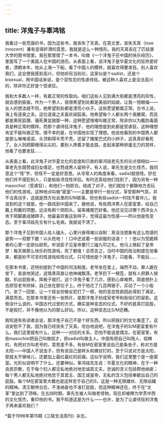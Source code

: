 ```yaml
---
---
---
```

title: 洋鬼子与辜鸿铭
---

我看过一些荒唐的书，因为这些书，我丧失了天真。在英文里，丧失天真（lose innocent）兼有变得奸滑的意思，我就是这么一种情形。我的天真丢在了匹兹堡大学的图书馆里。我在那里借了一本书，叫做《一个洋鬼子在中国的快乐经历》，里面写了一个美国人在中国的游历。从表面上看，该洋鬼子是华夏文化的狂热爱好者，清朝末年，他从上海一下船，看了中国人的模样，就喜欢得要发狂。别人喜欢我们，这会使我感到高兴，但他却另当别论，这家伙是个sadist，还是个bisexual，用中国话来说，是个双性恋的性虐待狂。被这种人喜欢上是没法高兴的，除非你正好是个受虐狂。

我和大多数人一样，有着正常的性取向。咱们这些人见到满大街都是漂亮的异性，就会感到振奋。作为一个男人，我很希望到处都是美丽的姑娘，让我一饱眼福——女人的想法就不同，她希望到处都是漂亮小伙子。这些愿望都属正常。古书上说，海上有逐臭之夫。这位逐臭之夫喜欢闻狐臭。他希望每个人都长两个臭腋窝，而且都是熏死狐狸、骚死黄鼠狼那一种，这种愿望很难叫做正常，除非你以为戴防毒面具是种正常的模样。而那个虐待狂洋鬼子，他的理想是到处都是受虐狂，这种理想肯定不能叫做正常。很不幸的是，在中国他实现了理想。他说他看到的中国男人都是那么唯唯诺诺，头顶剃得半秃不秃，还留了猪尾巴式的小辫子，这真真好看死了。女人则把脚缠得尖尖的，要别人搀着才能走路，走起来那种娇羞无力的苦样，他看了也要发狂……

从表面上看，此洋鬼子对华夏文化的态度和已故的辜鸿铭老先生的论点很相似——辜老先生既赞成妇女缠足，也赞成男人留辫子。有人说，辜先生是文化怪杰，我同意这个“怪”字，但怪不一定是好意思。从寻常人的角度来看，sadist就很怪。好在他们并不侵犯别人，只是偷偷寻找性伴侣。有时还真给他们找到了，因为另有一种masochist（受虐狂），和他们一拍即合。结成了对子，他们就找个僻静地方去玩他们的性游戏，这种地点叫做“密室”——主要是举行一些仪式，享受那种气氛，并不当真动手，这就是西方社会里的S/M故事。但也有些sadist一时找不着伴儿，我说到的这个就是。他一路找到中国来了。据他说，有些西洋男人在密室里，给自己戴上狗戴的项圈，远没有剃个阴阳头，留条猪尾巴好看。他还没见过哪个西洋女人肯于把脚裹成猪蹄子。他最喜欢看这些样子，觉得这最为性感——所以他是性变态。至于辜鸿铭先生有什么毛病，我就说不清了。

那个洋鬼子见到中国人给人磕头，心里兴奋得难以自制：真没法想象有这么性感的姿势——双膝下跪！以头抢地！！口中还说着一些驯服的话语！！！他以为受跪拜者的心里一定欲仙欲死。听说臣子见皇帝要行三磕九叩之礼，他马上做起了皇帝梦：每天做那么快乐的性游戏，死了都值！总而言之，当时中国的政治制度在他看来，都是妙不可言的性游戏和性仪式，只可惜他是个洋鬼子，只能看，不能玩……

在那本书里，还特别提到了中国的司法制度。老爷坐在堂上，端然不动，罪人跪在堂下，哀哀地哭述，这情景简直让他神魂飘荡。老爷扔下一根签，就有人把罪人按翻，扒出屁股来，挥板子就打。这个洋鬼子看了几次，感到心痒难熬，简直想扑上去把官老爷挤掉，自己坐在那位子上。终于他花了几百两银子，买动了一个小衙门，坐了一回堂，让一个妓女扮做女犯打了一顿，他的变态性欲因此得到了满足，满意而去。在那本书里还有一张照片，是那洋鬼子扮成官老爷和衙役们的留影。这倒没什么说的，中国古代过堂的方式，确实是种变态的仪式。不好的是真打屁股，不是假打，并不像他以为的那么好玩。所以，这种变态比S/M还糟。

我知道有些读者会说，那洋鬼子自己不是个好东西，所以把我们的文化看歪了。这话安慰不了我，因为我已经丧失了天真。坦白地说吧，在洋鬼子的S/M密室里有什么，我们这里就有什么，这种一一对应的关系，恐怕不能说是偶合。在密室里，有些masochist把自己叫做奴才，把sadist叫做主人。中国有把自己叫贱人、奴婢的，有把对方叫老爷的，意思差不多。有些M在密室里说自己是条虫子，称对方是太阳——中国人不说虫子，但有说自己是砖头和螺丝钉的，至于只说对方是太阳，那就太不够味儿，还要加上最红最红的前缀。这似乎说明，我们这里整个是一座密室。光形似说明不了什么，还要神似。辜鸿铭先生说：华夏文化的精神，在于一种良民宗教，在于每个妇人都无私地绝对地忠诚其丈夫，忠诚的含义包括帮他纳妾；每个男人都无私地绝对地忠于其君主、国王或皇帝，无私的含义包括奉献出自己的屁股。每个M在密室里大概也是这样忠于自己的S，这是一种无限雌伏、无限谄媚的精神。清王朝垮台后，不准纳妾也不准打屁股，但这种精神还在，终于在“文革”里达到了顶峰。在五四时期，辜先生被人叫做老怪物，现在却被捧为学贯中西的文化怪杰，重印他的书。我不知道这是为什么——也许，是为了让虐待狂的洋鬼子再来喜欢我们？

*载于1996年第15期《三联生活周刊》杂志。